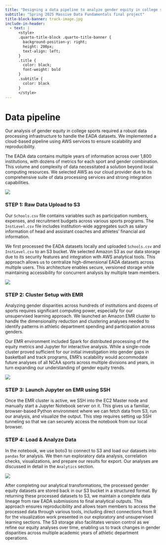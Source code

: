 ```yaml
---
title: "Designing a data pipeline to analyze gender equity in college sports"
subtitle: "Spring 2025 Massive Data Fundamentals final project"
title-block-banner: track-image.jpg
include-in-header:
  - text: |
      <style>
      .quarto-title-block .quarto-title-banner {
        background-position-y: right;
        height: 200px;
        text-align: left;
      }
      .title {
        color: black;
        font-weight: bold
      }
      .subtitle {
        color: black
      }
      </style>
---
```


# Data pipeline

Our analysis of gender equity in college sports required a robust data processing infrastructure to handle the EADA datasets. We implemented a cloud-based pipeline using AWS services to ensure scalability and reproducibility.

The EADA data contains multiple years of information across over 1,800 institutions, with dozens of metrics for each sport and gender combination. This volume and complexity of data necessitated a solution beyond local computing resources. We selected AWS as our cloud provider due to its comprehensive suite of data processing services and strong integration capabilities.

![](04_FinalReport/_images/pipeline.png)

### STEP 1: Raw Data Upload to S3

Our `Schools.csv` file contains variables such as participation numbers, expenses, and recruitment budgets across various sports programs. The `InstLevel.csv` file includes institution-wide aggregates such as salary information of head and assistant coaches and athletes’ financial aid information. 

We first processed the EADA datasets locally and uploaded `Schools.csv` and `InstLevel.csv` to an S3 bucket. We selected Amazon S3 as our data storage due to its security features and integration with AWS analytical tools. This approach allows us to centralize high-dimensional EADA datasets across multiple users. This architecture enables secure, versioned storage while maintaining accessibility for concurrent analysis by multiple team members. 

![](04_FinalReport/_images/s3.png)

### STEP 2: Cluster Setup with EMR

Analyzing gender disparities across hundreds of institutions and dozens of sports requires significant computing power, especially for our unsupervised learning approach. We launched an Amazon EMR cluster to handle the dimensionality reduction and clustering analyses needed to identify patterns in athletic department spending and participation across genders.

Our EMR environment included Spark for distributed processing of the equity metrics and Jupyter for interactive analysis. While a single-node cluster proved sufficient for our initial investigation into gender gaps in basketball and track programs, EMR's scalability would accommodate future analyses of all NCAA sports across multiple divisions and years, in turn expanding our understanding of gender equity trends.

![](04_FinalReport/_images/emr_cluster.png)

### STEP 3: Launch Jupyter on EMR using SSH

Once the EMR cluster is active, we SSH into the EC2 Master node and manually start a Jupyter Notebook server on it.
This gives us a familiar, browser-based Python environment where we can fetch data from S3, run our analysis, and visualize the output. This step requires setting up SSH tunneling so that we can securely access the notebook from our local browser.

### STEP 4: Load & Analyze Data

In the notebook, we use boto3 to connect to S3 and load our datasets into `pandas` for analysis. We then run exploratory data analysis, correlation checks, visualizations, and prepare our results for export. Our analyses are discussed in detail in the `Analytics` section.

![](04_FinalReport/_images/s3results.png)

After completing our analytical transformations, the processed gender equity datasets are stored back in our S3 bucket in a structured format.  By returning these processed datasets to S3, we maintain a complete data lineage from raw EADA submissions to final analytical outputs. This approach ensures reproducibility and allows team members to access the processed data through various tools, including direct connections from R for the visualization work presented in our exploratory and unsupervised learning sections. The S3 storage also facilitates version control as we refine our equity analyses over time, enabling us to track changes in gender disparities across multiple academic years of athletic department operations.
